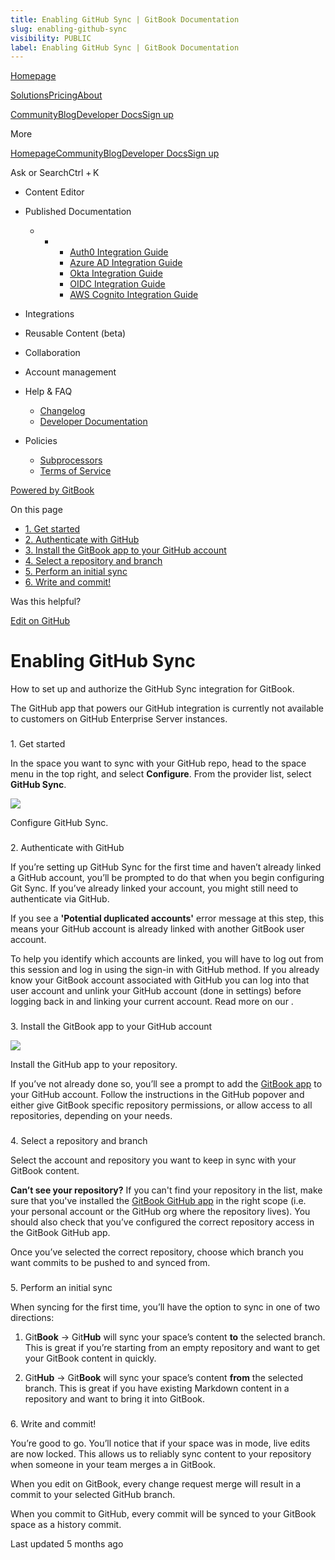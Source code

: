 ```yaml
---
title: Enabling GitHub Sync | GitBook Documentation
slug: enabling-github-sync
visibility: PUBLIC
label: Enabling GitHub Sync | GitBook Documentation
---
```

[Homepage](https://www.gitbook.com/)

[Solutions](https://www.gitbook.com/solutions/public-docs)[Pricing](https://www.gitbook.com/pricing)[About](https://www.gitbook.com/about)

[Community](https://github.com/GitbookIO/community)[Blog](https://www.gitbook.com/blog)[Developer Docs](https://developer.gitbook.com/)[Sign up](https://gitbook.com/join)

More

[Homepage](https://www.gitbook.com/)[Community](https://github.com/GitbookIO/community)[Blog](https://www.gitbook.com/blog)[Developer Docs](https://developer.gitbook.com/)[Sign up](https://gitbook.com/join)

Ask or SearchCtrl + K

*   Content Editor
    
*   Published Documentation
    
    *   *   *   [Auth0 Integration Guide](https://developer.gitbook.com/visitor-authentication/guides/integrations/how-to-use-auth0-integration-for-visitor-authentication)
            *   [Azure AD Integration Guide](https://developer.gitbook.com/visitor-authentication/guides/integrations/how-to-use-azure-ad-integration-for-visitor-authentication)
            *   [Okta Integration Guide](https://developer.gitbook.com/visitor-authentication/guides/integrations/how-to-use-okta-integration-for-visitor-authentication)
            *   [OIDC Integration Guide](https://developer.gitbook.com/visitor-authentication/guides/integrations/how-to-use-the-oidc-integration-for-visitor-authentication)
            *   [AWS Cognito Integration Guide](https://developer.gitbook.com/visitor-authentication/guides/integrations/how-to-use-the-aws-cognito-integration-for-visitor-authentication)
            
        
    
*   Integrations
    
*   Reusable Content (beta)
    
*   Collaboration
    
*   Account management
    
*   Help & FAQ
    
    *   [Changelog](https://changelog.gitbook.com/)
    *   [Developer Documentation](https://developer.gitbook.com/)
*   Policies
    
    *   [Subprocessors](https://policies.gitbook.com/security/subprocessors)
    *   [Terms of Service](https://policies.gitbook.com/terms)

[Powered by GitBook](https://www.gitbook.com/?utm_source=content&utm_medium=trademark&utm_campaign=NkEGS7hzeqa35sMXQZ4X)

On this page

*   [1\. Get started](#id-1.-get-started)
*   [2\. Authenticate with GitHub](#id-2.-authenticate-with-github)
*   [3\. Install the GitBook app to your GitHub account](#id-3.-install-the-gitbook-app-to-your-github-account)
*   [4\. Select a repository and branch](#id-4.-select-a-repository-and-branch)
*   [5\. Perform an initial sync](#id-5.-perform-an-initial-sync)
*   [6\. Write and commit!](#id-6.-write-and-commit)

Was this helpful?

[Edit on GitHub](https://github.com/GitbookIO/public-docs/blob/main/integrations/git-sync/enabling-github-sync.md)

Enabling GitHub Sync
====================

How to set up and authorize the GitHub Sync integration for GitBook.

The GitHub app that powers our GitHub integration is currently not available to customers on GitHub Enterprise Server instances.

### 

[](#id-1.-get-started)

1\. Get started

In the space you want to sync with your GitHub repo, head to the space menu in the top right, and select **Configure**. From the provider list, select **GitHub Sync**.

![](https://docs.gitbook.com/~gitbook/image?url=https%3A%2F%2F1050631731-files.gitbook.io%2F%7E%2Ffiles%2Fv0%2Fb%2Fgitbook-x-prod.appspot.com%2Fo%2Fspaces%252FNkEGS7hzeqa35sMXQZ4X%252Fuploads%252FDCwhjszHCNgBKkhr561i%252Fgithub.png%3Falt%3Dmedia%26token%3Deb0683b2-31e3-432b-8803-5d9e4827d339&width=768&dpr=4&quality=100&sign=5e0f05a5&sv=1)

Configure GitHub Sync.

### 

[](#id-2.-authenticate-with-github)

2\. Authenticate with GitHub

If you’re setting up GitHub Sync for the first time and haven’t already linked a GitHub account, you’ll be prompted to do that when you begin configuring Git Sync. If you’ve already linked your account, you might still need to authenticate via GitHub.

If you see a **'Potential duplicated accounts'** error message at this step, this means your GitHub account is already linked with another GitBook user account.

To help you identify which accounts are linked, you will have to log out from this session and log in using the sign-in with GitHub method. If you already know your GitBook account associated with GitHub you can log into that user account and unlink your GitHub account (done in settings) before logging back in and linking your current account. Read more on our .

### 

[](#id-3.-install-the-gitbook-app-to-your-github-account)

3\. Install the GitBook app to your GitHub account

![](https://docs.gitbook.com/~gitbook/image?url=https%3A%2F%2F1050631731-files.gitbook.io%2F%7E%2Ffiles%2Fv0%2Fb%2Fgitbook-x-prod.appspot.com%2Fo%2Fspaces%252FNkEGS7hzeqa35sMXQZ4X%252Fuploads%252FeR9WEM19ECfZpoGXtFfk%252Fgithub%2520%281%29.png%3Falt%3Dmedia%26token%3D69a09238-767a-421e-998c-c9073de25164&width=768&dpr=4&quality=100&sign=d7923d8a&sv=1)

Install the GitHub app to your repository.

If you’ve not already done so, you’ll see a prompt to add the [GitBook app](https://github.com/apps/gitbook-com) to your GitHub account. Follow the instructions in the GitHub popover and either give GitBook specific repository permissions, or allow access to all repositories, depending on your needs.

### 

[](#id-4.-select-a-repository-and-branch)

4\. Select a repository and branch

Select the account and repository you want to keep in sync with your GitBook content.

**Can’t see your repository?** If you can't find your repository in the list, make sure that you've installed the [GitBook GitHub app](https://github.com/apps/gitbook-com) in the right scope (i.e. your personal account or the GitHub org where the repository lives). You should also check that you’ve configured the correct repository access in the GitBook GitHub app.

Once you’ve selected the correct repository, choose which branch you want commits to be pushed to and synced from.

### 

[](#id-5.-perform-an-initial-sync)

5\. Perform an initial sync

When syncing for the first time, you’ll have the option to sync in one of two directions:

1.  Git**Book** -> Git**Hub** will sync your space’s content **to** the selected branch. This is great if you’re starting from an empty repository and want to get your GitBook content in quickly.
    
2.  Git**Hub** -> Git**Book** will sync your space’s content **from** the selected branch. This is great if you have existing Markdown content in a repository and want to bring it into GitBook.
    

### 

[](#id-6.-write-and-commit)

6\. Write and commit!

You’re good to go. You’ll notice that if your space was in mode, live edits are now locked. This allows us to reliably sync content to your repository when someone in your team merges a in GitBook.

When you edit on GitBook, every change request merge will result in a commit to your selected GitHub branch.

When you commit to GitHub, every commit will be synced to your GitBook space as a history commit.

Last updated 5 months ago

